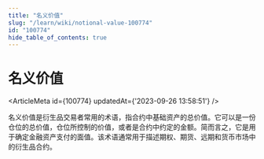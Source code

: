 ```yaml
---
title: "名义价值"
slug: "/learn/wiki/notional-value-100774"
id: "100774"
hide_table_of_contents: true
---
```



# 名义价值

<ArticleMeta id={100774} updatedAt={'2023-09-26 13:58:51'} />
<div className='border-solid border-b border-t-0 my-4 border-[var(--ifm-color-gray-300)]' />

名义价值是衍生品交易者常用的术语，指合约中基础资产的总价值。它可以是一份仓位的总价值，仓位所控制的价值，或者是合约中约定的金额。简而言之，它是用于确定金融资产支付的面值。该术语通常用于描述期权、期货、远期和货币市场中的衍生品合约。
